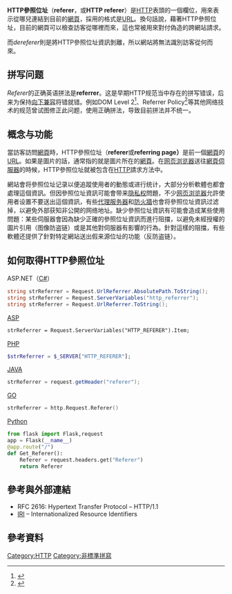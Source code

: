{{NoteTA
|G1=IT
|T=zh-cn:HTTP来源地址;zh-hant:HTTP參照位址
|1=zh-cn:HTTP来源地址;zh-hant:HTTP參照位址
}}
{{各地中文名
|zh-tw=HTTP參照位址
|zh-cn=HTTP来源地址
}}
{{HTTP}}
'''HTTP參照位址'''（'''referer'''，或'''HTTP referer'''）是[[HTTP|HTTP]]表頭的一個欄位，用來表示從哪兒連結到目前的[[網頁|網頁]]，採用的格式是[[URL|URL]]。換句話說，藉著HTTP參照位址，目前的網頁可以檢查訪客從哪裡而來，這也常被用來對付偽造的跨網站請求。

而''dereferer''則是將HTTP參照位址資訊剝離，所以網站將無法識別訪客從何而來。

== 拼写问题 ==
''Referer''的正确英语拼法是'''referrer'''。这是早期HTTP规范当中存在的拼写错误，后来为保持[[向下兼容|向下兼容]]将错就错。例如DOM Level 2<ref>{{cite web|title=Document Object Model (DOM) Level 2 CoreSpecification|url=https://www.w3.org/TR/DOM-Level-2-Core/|website=W3C|language=en|accessdate=2017-07-05|archive-date=2017-07-03|archive-url=https://web.archive.org/web/20170703112802/http://www.w3.org/TR/DOM-Level-2-Core/|dead-url=no}}</ref>、Referrer Policy<ref>{{cite web|title=Referrer Policy|url=https://w3c.github.io/webappsec-referrer-policy/#directive-referrer|website=W3C|language=en|accessdate=2017-07-05|archive-date=2017-07-13|archive-url=https://web.archive.org/web/20170713151105/https://w3c.github.io/webappsec-referrer-policy/#directive-referrer|dead-url=no}}</ref>等其他网络技术的规范曾试图修正此问题，使用正确拼法，导致目前拼法并不统一。

== 概念与功能 ==
當訪客訪問[[網頁|網頁]]時，HTTP參照位址（'''referer'''或'''referring page）'''是前一個[[網頁|網頁]]的[[URL|URL]]。如果是圖片的話，通常指的就是圖片所在的[[網頁|網頁]]。在[[网页浏览器|网页浏览器]]送往[[網頁伺服器|網頁伺服器]]的時候，HTTP參照位址就被包含在[[HTTP|HTTP]]請求方法中。

網站會将參照位址记录以便追蹤使用者的動態或进行统计，大部分分析軟體也都會處理這個資訊。但因參照位址資訊可能會带来[[隐私权|隐私权]]問題，不少[[网页浏览器|网页浏览器]]允許使用者设置不要送出這個資訊，有些[[代理服务器|代理服务器]]和[[防火墙_(网络)|防火牆]]也會将參照位址資訊过滤掉，以避免外部获知非公開的网络地址。缺少參照位址資訊有可能會造成某些使用問題：某些伺服器會因為缺少正確的參照位址資訊而進行阻擋，以避免未經授權的圖片引用（图像防盗链）或是其他對伺服器有影響的行為。針對這樣的阻擋，有些軟體还提供了針對特定網站送出假来源位址的功能（反防盗链）。

== 如何取得HTTP參照位址 ==
;ASP.NET（[[C_Sharp|C#]]）
<syntaxhighlight lang="csharp">
string strReferrer = Request.UrlReferrer.AbsolutePath.ToString();
string strReferrer = Request.ServerVariables("http_referrer");
string strReferrer = Request.UrlReferrer.ToString();
</syntaxhighlight>

;[[ASP|ASP]]
<syntaxhighlight lang="asp">
strReferrer = Request.ServerVariables("HTTP_REFERER").Item;
</syntaxhighlight>
;[[PHP|PHP]]
<syntaxhighlight lang="php">
$strReferrer = $_SERVER["HTTP_REFERER"];
</syntaxhighlight>
;[[JAVA|JAVA]]
<syntaxhighlight lang="java">
strReferrer = request.getHeader("referer");
</syntaxhighlight>
;[[Go|GO]]
<syntaxhighlight lang="go">
strReferrer = http.Request.Referer()
</syntaxhighlight>
;[[Python|Python]]
<syntaxhighlight lang="python">
from flask import Flask,request
app = Flask(__name__)
@app.route("/")
def Get_Referer():
    Referer = request.headers.get("Referer")
    return Referer

</syntaxhighlight>

== 參考與外部連結 ==
* RFC 2616: Hypertext Transfer Protocol – HTTP/1.1
* [https://web.archive.org/web/20080703104141/http://www.ietf.org/rfc/rfc3987.txt IRI] – Internationalized Resource Identifiers

== 參考資料 ==
{{reflist}}

[[Category:HTTP|Category:HTTP]]
[[Category:非標準拼寫|Category:非標準拼寫]]